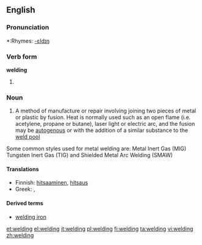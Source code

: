 ==English==
{{wikipedia}}

===Pronunciation===
*:Rhymes: [[Rhymes:English:-ɛldɪŋ|-ɛldɪŋ]]

===Verb form===
'''welding'''

# {{present participle of|weld}}

===Noun===
{{en-noun|-}}

# A method of manufacture or repair involving joining two pieces of metal or plastic by fusion. Heat is normally used such as an open flame (i.e. acetylene, propane or butane), laser light or electric arc, and the fusion may be [[autogenous]] or with the addition of a similar substance to the [[weld pool]]
Some common styles used for metal welding are:
Metal Inert Gas (MIG)
Tungsten Inert Gas (TIG) and
Shielded Metal Arc Welding (SMAW)

====Translations====
{{trans-top|method involving joining}}
*Finnish: [[hitsaaminen]], [[hitsaus]]
*Greek: {{t+|el|οξυγονοκόλληση|f|sc=Grek}}, {{t+|el|ηλεκτροσυγκόλληση|f|sc=Grek}}
{{trans-mid}}
{{trans-bottom}}

====Derived terms====
*[[welding iron]]

[[et:welding]]
[[el:welding]]
[[it:welding]]
[[pl:welding]]
[[fi:welding]]
[[ta:welding]]
[[vi:welding]]
[[zh:welding]]